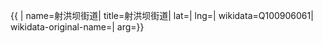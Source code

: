 {{ {{{1|PRC admin/showdata}}}|
name=射洪坝街道|
title=射洪坝街道|
lat=|
lng=|
wikidata=Q100906061|
wikidata-original-name=|
arg={{{arg|}}}}}